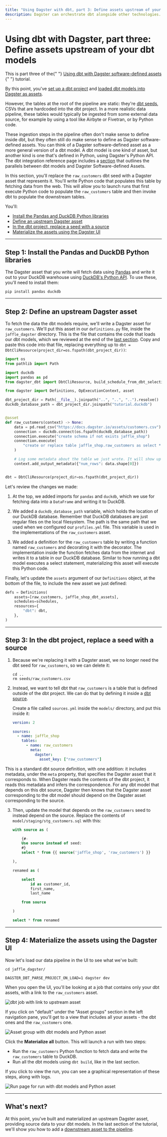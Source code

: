 ```yaml
---
title: "Using Dagster with dbt, part 3: Define assets upstream of your dbt models"
description: Dagster can orchestrate dbt alongside other technologies.
---
```


# Using dbt with Dagster, part three: Define assets upstream of your dbt models

<Note>
  This is part three of the{" "}
  <a href="/integrations/dbt/using-dbt-with-dagster">
    Using dbt with Dagster software-defined assets
  </a>{" "}
  tutorial.
</Note>

By this point, you've [set up a dbt project](/integrations/dbt/using-dbt-with-dagster/set-up-dbt-project) and [loaded dbt models into Dagster as assets](/integrations/dbt/using-dbt-with-dagster/load-dbt-models).

However, the tables at the root of the pipeline are static: they're [dbt seeds](https://docs.getdbt.com/docs/build/seeds), CSVs that are hardcoded into the dbt project. In a more realistic data pipeline, these tables would typically be ingested from some external data source, for example by using a tool like Airbyte or Fivetran, or by Python code.

These ingestion steps in the pipeline often don't make sense to define inside dbt, but they often still do make sense to define as Dagster software-defined assets. You can think of a Dagster software-defined asset as a more general version of a dbt model. A dbt model is one kind of asset, but another kind is one that's defined in Python, using Dagster's Python API. The dbt integration reference page includes a [section](/integrations/dbt/reference#dbt-models-and-dagster-software-defined-assets) that outlines the parallels between dbt models and Dagster Software-defined Assets.

In this section, you'll replace the `raw_customers` dbt seed with a Dagster asset that represents it. You'll write Python code that populates this table by fetching data from the web. This will allow you to launch runs that first execute Python code to populate the `raw_customers` table and then invoke dbt to populate the downstream tables.

You'll:

- [Install the Pandas and DuckDB Python libraries](#step-1-install-the-pandas-and-duckdb-python-libraries)
- [Define an upstream Dagster asset](#step-2-define-an-upstream-dagster-asset)
- [In the dbt project, replace a seed with a source](#step-3-in-the-dbt-project-replace-a-seed-with-a-source)
- [Materialize the assets using the Dagster UI](#step-4-materialize-the-assets-using-the-dagster-ui)

---

## Step 1: Install the Pandas and DuckDB Python libraries

The Dagster asset that you write will fetch data using [Pandas](https://pandas.pydata.org/) and write it out to your DuckDB warehouse using [DuckDB's Python API](https://duckdb.org/docs/api/python/overview.html). To use these, you'll need to install them:

```shell
pip install pandas duckdb
```

---

## Step 2: Define an upstream Dagster asset

To fetch the data the dbt models require, we'll write a Dagster asset for `raw_customers`. We'll put this asset in our `definitions.py` file, inside the `jaffle_dagster` directory. This is the file that contains the code that loads our dbt models, which we reviewed at the end of the [last section](/integrations/dbt/using-dbt-with-dagster/load-dbt-models#step-4-understand-the-python-code-in-your-dagster-project). Copy and paste this code into that file, replacing everything up to `dbt = DbtCliResource(project_dir=os.fspath(dbt_project_dir))`:

```python file=integrations/dbt/tutorial/upstream_assets/definitions.py startafter=start_python_assets endbefore=end_python_assets
import os
from pathlib import Path

import duckdb
import pandas as pd
from dagster_dbt import DbtCliResource, build_schedule_from_dbt_selection, dbt_assets

from dagster import Definitions, OpExecutionContext, asset

dbt_project_dir = Path(__file__).joinpath("..", "..", "..").resolve()
duckdb_database_path = dbt_project_dir.joinpath("tutorial.duckdb")


@asset
def raw_customers(context) -> None:
    data = pd.read_csv("https://docs.dagster.io/assets/customers.csv")
    connection = duckdb.connect(os.fspath(duckdb_database_path))
    connection.execute("create schema if not exists jaffle_shop")
    connection.execute(
        "create or replace table jaffle_shop.raw_customers as select * from data"
    )

    # Log some metadata about the table we just wrote. It will show up in the UI.
    context.add_output_metadata({"num_rows": data.shape[0]})


dbt = DbtCliResource(project_dir=os.fspath(dbt_project_dir))
```

Let's review the changes we made:

1. At the top, we added imports for `pandas` and `duckdb`, which we use for fetching data into a `DataFrame` and writing it to DuckDB.

2. We added a `duckdb_database_path` variable, which holds the location of our DuckDB database. Remember that DuckDB databases are just regular files on the local filesystem. The path is the same path that we used when we configured our `profiles.yml` file. This variable is used in the implementations of the `raw_customers` asset.

3. We added a definition for the `raw_customers` table by writing a function named `raw_customers` and decorating it with the <PyObject object="asset" decorator /> decorator. The implementation inside the function fetches data from the internet and writes it to a table in our DuckDB database. Similar to how running a dbt model executes a select statement, materializing this asset will execute this Python code.

Finally, let's update the `assets` argument of our `Definitions` object, at the bottom of the file, to include the new asset we just defined:

```python file=integrations/dbt/tutorial/upstream_assets/definitions.py startafter=start_defs endbefore=end_defs
defs = Definitions(
    assets=[raw_customers, jaffle_shop_dbt_assets],
    schedules=schedules,
    resources={
        "dbt": dbt,
    },
)
```

---

## Step 3: In the dbt project, replace a seed with a source

1. Because we're replacing it with a Dagster asset, we no longer need the dbt seed for `raw_customers`, so we can delete it:

   ```shell
   cd ..
   rm seeds/raw_customers.csv
   ```

2. Instead, we want to tell dbt that `raw_customers` is a table that is defined outside of the dbt project. We can do that by defining it inside a [dbt source](https://docs.getdbt.com/docs/build/sources).

   Create a file called `sources.yml` inside the `models/` directory, and put this inside it:

   ```yaml
   version: 2

   sources:
     - name: jaffle_shop
       tables:
         - name: raw_customers
           meta:
             dagster:
               asset_key: ["raw_customers"]
   ```

This is a standard dbt source definition, with one addition: it includes metadata, under the `meta` property, that specifies the Dagster asset that it corresponds to. When Dagster reads the contents of the dbt project, it reads this metadata and infers the correspondence. For any dbt model that depends on this dbt source, Dagster then knows that the Dagster asset corresponding to the dbt model should depend on the Dagster asset corresponding to the source.

3. Then, update the model that depends on the `raw_customers` seed to instead depend on the source. Replace the contents of `model/staging/stg_customers.sql` with this:

   ```sql
   with source as (

       {#-
       Use source instead of seed:
       #}
       select * from {{ source('jaffle_shop', 'raw_customers') }}

   ),

   renamed as (

       select
           id as customer_id,
           first_name,
           last_name

       from source

   )

   select * from renamed
   ```

---

## Step 4: Materialize the assets using the Dagster UI

Now let's load our data pipeline in the UI to see what we've built:

```shell
cd jaffle_dagster/

DAGSTER_DBT_PARSE_PROJECT_ON_LOAD=1 dagster dev
```

When you open the UI, you'll be looking at a job that contains only your dbt assets, with a link to the `raw_customers` asset.

<!--
![dbt job with link to upstream asset](/images/integrations/dbt/using-dbt-with-dagster/upstream-assets/job.png)
-->

<Image
alt="dbt job with link to upstream asset"
src="/images/integrations/dbt/using-dbt-with-dagster/upstream-assets/job.png"
width={2992}
height={1704}
/>

If you click on "default" under the "Asset groups" section in the left navigation pane, you'll get to a view that includes all your assets - the dbt ones and the `raw_customers` one.

<!--
![Asset group with dbt models and Python asset](/images/integrations/dbt/using-dbt-with-dagster/upstream-assets/asset-group.png)
-->

<Image
alt="Asset group with dbt models and Python asset"
src="/images/integrations/dbt/using-dbt-with-dagster/upstream-assets/asset-group.png"
width={2992}
height={1706}
/>

Click the **Materialize all** button. This will launch a run with two steps:

- Run the `raw_customers` Python function to fetch data and write the `raw_customers` table to DuckDB.
- Run all the dbt models using `dbt build`, like in the last section.

If you click to view the run, you can see a graphical representation of these steps, along with logs.

<!--
![Run page for run with dbt models and Python asset](/images/integrations/dbt/using-dbt-with-dagster/upstream-assets/run-page.png)
-->

<Image
alt="Run page for run with dbt models and Python asset"
src="/images/integrations/dbt/using-dbt-with-dagster/upstream-assets/run-page.png"
width={2992}
height={1708}
/>

---

## What's next?

At this point, you've built and materialized an upstream Dagster asset, providing source data to your dbt models. In the last section of the tutorial, we'll show you how to add a [downstream asset to the pipeline](/integrations/dbt/using-dbt-with-dagster/downstream-assets).
